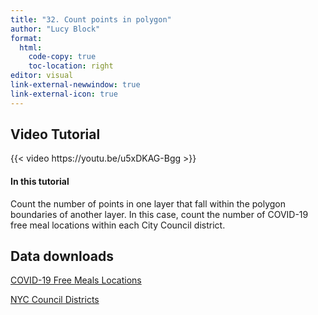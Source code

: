 ```yaml
---
title: "32. Count points in polygon"
author: "Lucy Block"
format:
  html:
    code-copy: true
    toc-location: right
editor: visual
link-external-newwindow: true
link-external-icon: true
---
```


## Video Tutorial

{{< video https://youtu.be/u5xDKAG-Bgg >}}

#### In this tutorial

Count the number of points in one layer that fall within the polygon boundaries of another layer. In this case, count the number of COVID-19 free meal locations within each City Council district.

## Data downloads

[COVID-19 Free Meals Locations](https://data.cityofnewyork.us/Education/COVID-19-Free-Meals-Locations/sp4a-vevi/about_data)

[NYC Council Districts](https://www.nyc.gov/site/planning/data-maps/open-data/districts-download-metadata.page)
